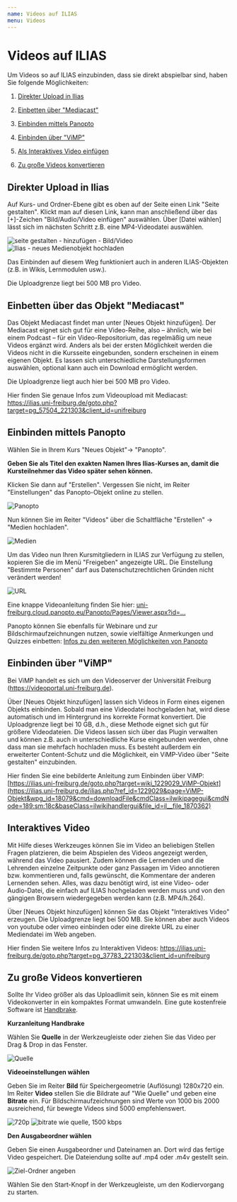 ---
name: Videos auf ILIAS
menu: Videos
---

# Videos auf ILIAS

Um Videos so auf ILIAS einzubinden, dass sie direkt abspielbar sind, haben Sie folgende Möglichkeiten:

1. [Direkter Upload in Ilias](#direkter-upload-in-ilias)

2. [Einbetten über "Mediacast"](#einbetten-%C3%BCber-das-objekt-mediacast)

3. [Einbinden mittels Panopto](#einbinden-mittels-panopto)

4. [Einbinden über "ViMP"](#einbinden-%C3%BCber-vimp)

5. [Als Interaktives Video einfügen](#interaktives-video)

6. [Zu große Videos konvertieren](#zu-gro%C3%9Fe-videos-konvertieren)

## Direkter Upload in Ilias
Auf Kurs- und Ordner-Ebene gibt es oben auf der Seite einen Link "Seite gestalten". Klickt man auf
diesen Link, kann man anschließend über das [+]-Zeichen "Bild/Audio/Video einfügen" auswählen.
Über [Datei wählen] lässt sich im nächsten Schritt z.B. eine MP4-Videodatei auswählen.

![seite gestalten - hinzufügen - Bild/Video](./seite-gestalten-video.png) ![Ilias - neues Medienobjekt hochladen](./ilias-medienobjekt.png)

Das Einbinden auf diesem Weg funktioniert auch in anderen ILIAS-Objekten (z.B. in Wikis, Lernmodulen
usw.). 

Die Uploadgrenze liegt bei 500 MB pro Video.

## Einbetten über das Objekt "Mediacast"
Das Objekt Mediacast findet man unter [Neues Objekt hinzufügen]. Der Mediacast eignet sich gut für
eine Video-Reihe, also – ähnlich, wie bei einem Podcast – für ein Video-Repositorium, das regelmäßig
um neue Videos ergänzt wird. Anders als bei der ersten Möglichkeit werden die Videos nicht in die
Kursseite eingebunden, sondern erscheinen in einem eigenen Objekt. Es lassen sich unterschiedliche
Darstellungsformen auswählen, optional kann auch ein Download ermöglicht werden. 

Die Uploadgrenze liegt auch hier bei 500 MB pro Video.

Hier finden Sie genaue Infos zum Videoupload mit Mediacast: https://ilias.uni-freiburg.de/goto.php?target=pg_57504_221303&client_id=unifreiburg

## Einbinden mittels Panopto

Wählen Sie in Ihrem Kurs "Neues Objekt"-> "Panopto".

**Geben Sie als Titel den exakten Namen Ihres Ilias-Kurses an, damit die Kursteilnehmer das Video später sehen können.**

Klicken Sie dann auf "Erstellen". Vergessen Sie nicht, im Reiter "Einstellungen" das Panopto-Objekt online zu stellen.

![Panopto](./po-online.png)

Nun können Sie im Reiter "Videos" über die Schaltfläche "Erstellen" -> "Medien hochladen".

![Medien](./po-medien.png)

Um das Video nun Ihren Kursmitgliedern in ILIAS zur Verfügung zu stellen, kopieren Sie die im Menü "Freigeben" angezeigte URL.
Die Einstellung "Bestimmte Personen" darf aus Datenschutzrechtlichen Gründen nicht verändert werden!

![URL](./po-link.png)

Eine knappe Videoanleitung finden Sie hier: [uni-freiburg.cloud.panopto.eu/Panopto/Pages/Viewer.aspx?id=...](https://uni-freiburg.cloud.panopto.eu/Panopto/Pages/Viewer.aspx?id=4ce65748-1aea-4723-b514-ab9000f5baa9)

Panopto können Sie ebenfalls für Webinare und zur Bildschirmaufzeichnungen nutzen, sowie vielfältige Anmerkungen und Quizzes einbetten:
[Infos zu den weiteren Möglichkeiten von Panopto](./docs-videos-panopto)

## Einbinden über "ViMP"
Bei ViMP handelt es sich um den Videoserver der Universität Freiburg 
(https://videoportal.uni-freiburg.de). 

Über [Neues Objekt hinzufügen] lassen sich Videos in Form eines eigenen Objekts
einbinden. Sobald man eine Videodatei hochgeladen hat, wird diese automatisch und im Hintergrund ins korrekte Format
konvertiert. Die Uploadgrenze liegt bei 10 GB, d.h., diese Methode eignet sich gut für
größere Videodateien. Die Videos lassen sich über das Plugin verwalten und können z.B. auch in
unterschiedliche Kurse eingebunden werden, ohne dass man sie mehrfach hochladen muss. Es
besteht außerdem ein erweiterter Content-Schutz und die Möglichkeit, ein ViMP-Video über "Seite
gestalten" einzubinden.

Hier finden Sie eine bebilderte Anleitung zum Einbinden über ViMP: [https://ilias.uni-freiburg.de/goto.php?target=wiki_1229029_ViMP-Objekt](https://ilias.uni-freiburg.de/ilias.php?ref_id=1229029&page=ViMP-Objekt&wpg_id=18079&cmd=downloadFile&cmdClass=ilwikipagegui&cmdNode=189:sm:18c&baseClass=ilwikihandlergui&file_id=il__file_1870362)

## Interaktives Video
Mit Hilfe dieses Werkzeuges können Sie im Video an beliebigen Stellen Fragen platzieren, die beim
Abspielen des Videos angezeigt werden, während das Video pausiert. Zudem können die Lernenden
und die Lehrenden einzelne Zeitpunkte oder ganz Passagen im Video annotieren bzw. kommentieren
und, falls gewünscht, die Kommentare der anderen Lernenden sehen. Alles, was dazu benötigt wird,
ist eine Video- oder Audio-Datei, die einfach auf ILIAS hochgeladen werden muss und von den
gängigen Browsern wiedergegeben werden kann (z.B. MP4/h.264). 

Über [Neues Objekt hinzufügen] können Sie das Objekt "Interaktives Video" erzeugen. Die Uploadgrenze liegt bei 500 MB. Sie können
aber auch Videos von youtube oder vimeo einbinden oder eine direkte URL zu einer Mediendatei im
Web angeben.

Hier finden Sie weitere Infos zu Interaktiven Videos:
https://ilias.uni-freiburg.de/goto.php?target=pg_37783_221303&client_id=unifreiburg

## Zu große Videos konvertieren
Sollte Ihr Video größer als das Uploadlimit sein, können Sie es mit einem Videokonverter in ein kompaktes Format umwandeln. Eine gute kostenfreie Software ist [Handbrake](https://handbrake.fr/).

**Kurzanleitung Handbrake**

Wählen Sie **Quelle** in der Werkzeugleiste oder ziehen Sie das Video per Drag & Drop in das Fenster.

![Quelle](hb-quelle.png)

**Videoeinstellungen wählen**

Geben Sie im Reiter **Bild** für Speichergeometrie (Auflösung) 1280x720 ein. 
Im Reiter **Video** stellen Sie die Bildrate auf "Wie Quelle" und geben eine **Bitrate** ein.
Für Bildschirmaufzeichnungen sind Werte von 1000 bis 2000 ausreichend, für bewegte Videos sind 5000 empfehlenswert.


![720p](hb-720p.png)
![bitrate wie quelle, 1500 kbps](hb-fps-bitrate.png)

**Den Ausgabeordner wählen**

Geben Sie einen Ausgabeordner und Dateinamen an. Dort wird das fertige Video gespeichert. Die Dateiendung sollte auf .mp4 oder .m4v gestellt sein.

![Ziel-Ordner angeben](hb-ziel.png)

Wählen Sie den Start-Knopf in der Werkzeugleiste, um den Kodiervorgang zu starten.